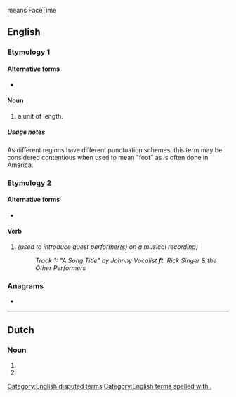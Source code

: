 {{also|Appendix:Variations of "ft"}}means FaceTime

==English==

===Etymology 1===

====Alternative forms====
* {{l|en|ft}}

====Noun====
{{head|en|noun}}

# {{lb|en|US}} {{abbreviation of|en|foot|dot=,}} a unit of length.

=====Usage notes=====
As different regions have different punctuation schemes, this term may be considered contentious when used to mean "foot" as is often done in America.

===Etymology 2===

====Alternative forms====
* {{l|en|feat.}}

====Verb====
{{head|en|verb}}

# {{abbreviation of|en|featuring|nodot=1}} ''(used to introduce guest performer(s) on a musical recording)''
#: ''Track 1: "A Song Title" by Johnny Vocalist '''ft.''' Rick Singer & the Other Performers''

===Anagrams===
* {{anagrams|en|a=ft|TF|Tf|tf}}

[[Category:English disputed terms]]
[[Category:English terms spelled with .]]

----

==Dutch==

===Noun===
{{head|nl|noun}}

# {{abbreviation of|nl|fort}}
# {{abbreviation of|nl|vesting}}